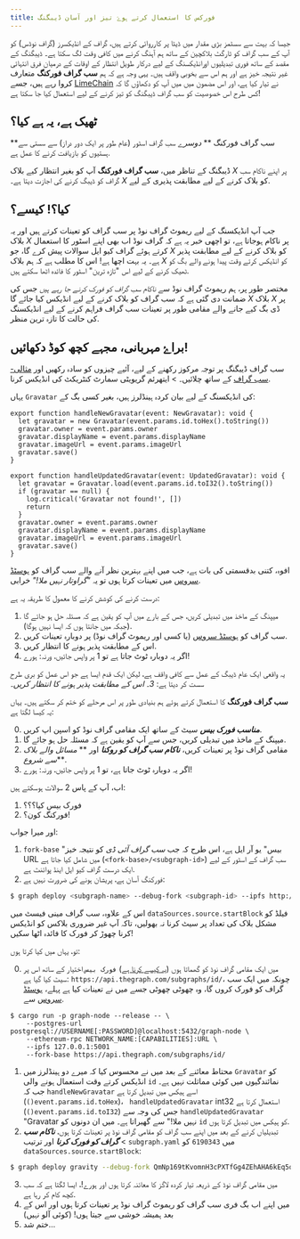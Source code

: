 ```yaml
---
title: فورکس کا استعمال کرتے ہوۓ تیز اور آسان ڈیبگنگ
---
```


جیسا کہ بہت سے سسٹمز بڑی مقدار میں ڈیٹا پر کارروائی کرتے ہیں، گراف کے انڈیکسرز (گراف نوڈس) کو آپ کے سب گراف کو ٹارگٹ بلاکچین کے ساتھ ہم آہنگ کرنے میں کافی وقت لگ سکتا ہے۔ ڈیبگنگ کے مقصد کے ساتھ فوری تبدیلیوں اورانڈیکسنگ کے لیے درکار طویل انتظار کے اوقات کے درمیان فرق انتہائی غیر نتیجہ خیز ہے اور ہم اس سے بخوبی واقف ہیں۔ یہی وجہ ہے کہ ہم **سب گراف فورکنگ** متعارف کروا رہے ہیں، جسے [LimeChain](https://limechain.tech/) نے تیار کیا ہے، اور اس مضمون میں میں آپ کو دکھاؤں گا کہ کس طرح اس خصوصیت کو سب گراف ڈیبگنگ کو تیز کرنے کے لیے استعمال کیا جا سکتا ہے!

## ٹھیک ہے، یہ ہے کیا؟

**سب گراف فورکنگ ** _دوسرے_ سب گراف اسٹور (عام طور پر ایک دور دراز) سے سستی سے ہستیوں کو بازیافت کرنے کا عمل ہے.

ڈیبگنگ کے تناظر میں، **سب گراف فورکنگ** آپ کو بغیر انتظار کیے بلاک _X_ پر اپنے ناکام سب گراف کو ڈیبگ کرنے کی اجازت دیتا ہے۔ _X_ کو بلاک کرنے کے لیے مطابقت پذیری کے لیے.

## کیا؟! کیسے؟

جب آپ انڈیکسنگ کے لیے ریموٹ گراف نوڈ پر سب گراف کو تعینات کرتے ہیں اور یہ بلاک _X_ پر ناکام ہوجاتا ہے، تو اچھی خبر یہ ہے کہ گراف نوڈ اب بھی اپنے اسٹور کا استعمال کرتے ہوئے گراف کیو ایل سوالات پیش کرے گا، جو _X_ کو بلاک کرنے کے لیے مطابقت پذیر ہے۔ یہ بہت اچھا ہے! اس کا مطلب ہے کہ ہم بلاک _X_ کو انڈیکس کرتے وقت پیدا ہونے والے بگ کو ٹھیک کرنے کے لیے اس "تازہ ترین" اسٹور کا فائدہ اٹھا سکتے ہیں.

مختصر طور پر، ہم ریموٹ گراف نوڈ سے _ناکام سب گراف کو فورک کرنے جا رہے ہیں_ جس کی ضمانت دی گئی ہے کہ سب گراف کو بلاک کرنے کے لیے انڈیکس کیا جائے گا _X_ بلاک _X_ پر ڈی بگ کیے جانے والے مقامی طور پر تعینات سب گراف فراہم کرنے کے لیے انڈیکسنگ کی حالت کا تازہ ترین منظر.

## براۓ مہربانی، مجہے کچھ کوڈ دکھائیں!

سب گراف ڈیبگنگ پر توجہ مرکوز رکھنے کے لیے، آئیے چیزوں کو سادہ رکھیں اور [مثالی- سب گراف](https://github.com/graphprotocol/example-subgraphs/tree/main/ethereum/gravatar) کے ساتھ چلائیں۔ > ایتھرئم گریویٹی سمارٹ کنٹریکٹ کی انڈیکس کرنا.

یہاں `Gravatar` کی انڈیکسنگ کے لیے بیان کردہ ہینڈلرز ہیں، بغیر کسی بگ کے:

```tsx
export function handleNewGravatar(event: NewGravatar): void {
  let gravatar = new Gravatar(event.params.id.toHex().toString())
  gravatar.owner = event.params.owner
  gravatar.displayName = event.params.displayName
  gravatar.imageUrl = event.params.imageUrl
  gravatar.save()
}

export function handleUpdatedGravatar(event: UpdatedGravatar): void {
  let gravatar = Gravatar.load(event.params.id.toI32().toString())
  if (gravatar == null) {
    log.critical('Gravatar not found!', [])
    return
  }
  gravatar.owner = event.params.owner
  gravatar.displayName = event.params.displayName
  gravatar.imageUrl = event.params.imageUrl
  gravatar.save()
}
```

افوہ، کتنی بدقسمتی کی بات ہے، جب میں اپنے بہترین نظر آنے والے سب گراف کو [ہوسٹڈ سروس](https://thegraph.com/hosted-service/) میں تعینات کرتا ہوں تو یہ _"گراوتار نہیں ملا!"_ خرابی.

درست کرنے کی کوشش کرنے کا معمول کا طریقہ یہ ہے:

1. میپنگ کے ماخذ میں تبدیلی کریں، جس کے بارے میں آپ کو یقین ہے کہ مسئلہ حل ہو جائے گا (جبکہ میں جانتا ہوں کہ ایسا نہیں ہوگا).
2. سب گراف کو [ہوسٹڈ سروس](https://thegraph.com/hosted-service/) (یا کسی اور ریموٹ گراف نوڈ) پر دوبارہ تعینات کریں.
3. اس کے مطابقت پذیر ہونے کا انتظار کریں.
4. اگر یہ دوبارہ ٹوٹ جاتا ہے تو 1 پر واپس جائیں، ورنہ: ہورے!

یہ واقعی ایک عام ڈیبگ کے عمل سے کافی واقف ہے، لیکن ایک قدم ایسا ہے جو اس عمل کو بری طرح سست کر دیتا ہے: _3۔ اس کے مطابقت پذیر ہونے کا انتظار کریں۔_

**سب گراف فورکنگ** کا استعمال کرتے ہوئے ہم بنیادی طور پر اس مرحلے کو ختم کر سکتے ہیں۔ یہاں یہ کیسا لگتا ہے:

0. **_مناسب فورک بیس_** سیٹ کے ساتھ ایک مقامی گراف نوڈ کو اسپن اپ کریں.
1. میپنگ کے ماخذ میں تبدیلی کریں، جس سے آپ کو یقین ہے کہ مسئلہ حل ہو جائے گا.
2. مقامی گراف نوڈ پر تعینات کریں، **_ناکام سب گراف کو روکنا_** اور ** _مسائل والے بلاک سے شروع_**.
3. اگر یہ دوبارہ ٹوٹ جاتا ہے، تو 1 پر واپس جائیں، ورنہ: ہورے!

اب، آپ کے پاس 2 سوالات ہوسکتے ہیں:

1. فورک بیس کیا؟؟؟
2. فورکنگ کون؟!

اور میرا جواب:

1. `fork-base` "بیس" یو آر ایل ہے، اس طرح کہ جب _سب گراف آئی ڈی_ کو نتیجہ خیز URL میں شامل کیا جاتا ہے (`<fork-base>/<subgraph-id>`) سب گراف کے اسٹور کے لیے ایک درست گراف کیو ایل اینڈ پوائنٹ ہے.
2. فورکنگ آسان ہے، پریشان ہونے کی ضرورت نہیں ہے:

```bash
$ graph deploy <subgraph-name> --debug-fork <subgraph-id> --ipfs http://localhost:5001 --node http://localhost:8020
```

اس کے علاوہ، سب گراف مینی فیسٹ میں `dataSources.source.startBlock` فیلڈ کو مشکل بلاک کی تعداد پر سیٹ کرنا نہ بھولیں، تاکہ آپ غیر ضروری بلاکس کو انڈیکس کرنا چھوڑ کر فورک کا فائدہ اٹھا سکیں!

تو، یہاں میں کیا کرتا ہوں:

0. میں ایک مقامی گراف نوڈ کو گھماتا ہوں ([یہ کیسے کرنا ہے](https://github.com/graphprotocol/graph-node#running-a-local-graph-node)) `فورک بیس` اختیار کے ساتھ اس پر سیٹ کیا گیا ہے: `https://api.thegraph.com/subgraphs/id/`، چونکہ میں ایک سب گراف کو فورک کروں گا، وہ چھوٹی چھوٹی جسے میں نے تعینات کیا ہے پہلے، [ہوسٹڈ سروس](https://thegraph.com/hosted-service/) سے.

```
$ cargo run -p graph-node --release -- \
    --postgres-url postgresql://USERNAME[:PASSWORD]@localhost:5432/graph-node \
    --ethereum-rpc NETWORK_NAME:[CAPABILITIES]:URL \
    --ipfs 127.0.0.1:5001
    --fork-base https://api.thegraph.com/subgraphs/id/
```

1. محتاط معائنے کے بعد میں نے محسوس کیا کہ میرے دو ہینڈلرز میں `Gravatar` کو انڈیکس کرتے وقت استعمال ہونے والی `id` نمائندگیوں میں کوئی مماثلت نہیں ہے۔ جب کہ `handleNewGravatar` اسے ہیکس میں تبدیل کرتا ہے (`()event.params.id.toHex`)، ` handleUpdatedGravatar` int32 استعمال کرتا ہے (`()event.params.id.toI32`) جس کی وجہ سے `handleUpdatedGravatar` "Gravatar نہیں ملا!" سے گھبراتا ہے۔ میں ان دونوں کو `id` کو ہیکس میں تبدیل کرتا ہوں.
2. تبدیلیاں کرنے کے بعد میں اپنے سب گراف کو مقامی گراف نوڈ پر تعینات کرتا ہوں، **_ناکام سب گراف کو فورک کرنا_** اور ترتیب < `subgraph.yaml` میں `6190343` کو `dataSources.source.startBlock`:

```bash
$ graph deploy gravity --debug-fork QmNp169tKvomnH3cPXTfGg4ZEhAHA6kEq5oy1XDqAxqHmW --ipfs http://localhost:5001 --node http://localhost:8020
```

3. میں مقامی گراف نوڈ کے ذریعہ تیار کردہ لاگز کا معائنہ کرتا ہوں اور ہورے!، ایسا لگتا ہے کہ سب کچھ کام کر رہا ہے.
4. میں اپنے اب بگ فری سب گراف کو ریموٹ گراف نوڈ پر تعینات کرتا ہوں اور اس کے بعد ہمیشہ خوشی سے جیتا ہوں! (کوئی آلو نہیں)
5. ختم شد...
